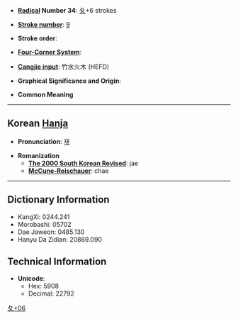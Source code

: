 * '''[[Wiktionary:Chinese radical index| Radical]] Number 34''': [[Wiktionary:Chinese radical index 夂|夂]]+6 strokes

* '''[[Wiktionary:Chinese total strokes index|Stroke number]]''': [[Wiktionary:Chinese total strokes index 9|9]]

* '''Stroke order''': 

* '''[[Wiktionary:Chinese four corner index|Four-Corner System]]''': 

* '''[[Wiktionary:Chinese Cangjie index|Cangjie input]]''': 竹水火木 (HEFD)

* '''Graphical Significance and Origin''': 

* '''Common Meaning'''

----

== Korean [[Hanja]] ==

* '''Pronunciation''': [[재]]

* '''Romanization'''
** '''[[The 2000 South Korean Revised Romanization|The 2000 South Korean Revised]]''': jae
** '''[[McCune-Reischauer]]''': chae

----

== Dictionary Information ==

* KangXi: 0244.241
* Morobashi: 05702
* Dae Jaweon: 0485.130
* Hanyu Da Zidian: 20869.090

== Technical Information ==

* '''Unicode''':
** Hex: 5908
** Decimal: 22792

[[Category:Korean-only CJKV Characters|夂+06]]